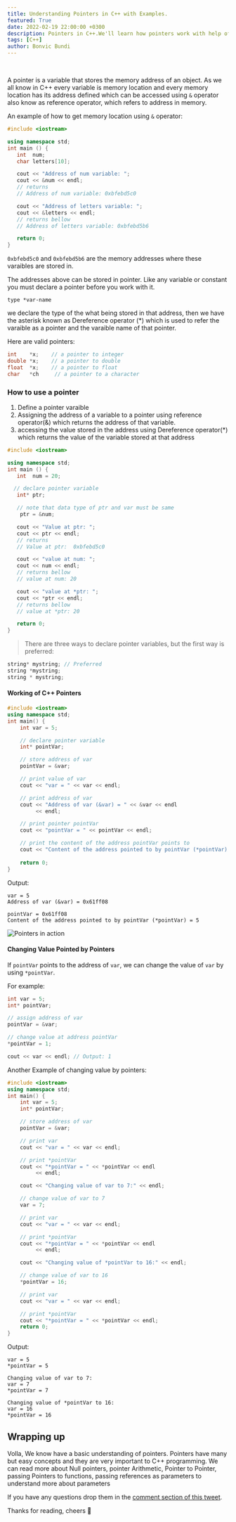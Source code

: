 ```yaml
---
title: Understanding Pointers in C++ with Examples.
featured: True
date: 2022-02-19 22:00:00 +0300
description: Pointers in C++.We'll learn how pointers work with help of examples ~ Bonvic Bundi
tags: [C++]
author: Bonvic Bundi
---
```


<br />

A pointer is a variable that stores the memory address of an object.
As we all know in C++ every variable is memory location and every memory location has its address defined which can be accessed using `&` operator also know as reference operator, which refers to address in memory.

An example of how to get memory location using `&` operator:
```cpp
#include <iostream>

using namespace std;
int main () {
   int  num;
   char letters[10];

   cout << "Address of num variable: ";
   cout << &num << endl;
   // returns
   // Address of num variable: 0xbfebd5c0

   cout << "Address of letters variable: ";
   cout << &letters << endl;
   // returns bellow
   // Address of letters variable: 0xbfebd5b6

   return 0;
}
```
`0xbfebd5c0` and `0xbfebd5b6` are the memory addresses where these varaibles are stored in.


The addresses above can be stored in pointer. Like any variable or constant you must declare a pointer before you work with it.

`type *var-name`

we declare the type of the what being stored in that address, then we have the asterisk known as Dereference operator (*) which is used to refer the varaible as a pointer and the varaible name of that pointer.

Here are valid pointers:
```cpp
int    *x;    // a pointer to integer
double *x;    // a pointer to double
float  *x;    // a pointer to float
char   *ch     // a pointer to a character
```

### How to use a pointer
1. Define a pointer varaible
2. Assigning the address of a variable to a pointer using reference operator(&) which returns the address of that variable.
3. accessing the value stored in the address using Dereference operator(*) which returns the value of the variable stored at that address

```cpp
#include <iostream>

using namespace std;
int main () {
   int  num = 20;

  // declare pointer variable
   int* ptr;

   // note that data type of ptr and var must be same
    ptr = &num; 

   cout << "Value at ptr: ";
   cout << ptr << endl;
   // returns
   // Value at ptr:  0xbfebd5c0

   cout << "value at num: ";
   cout << num << endl;
   // returns bellow
   // value at num: 20

   cout << "value at *ptr: ";
   cout << *ptr << endl;
   // returns bellow
   // value at *ptr: 20

   return 0;
}
```

> There are three ways to declare pointer variables, but the first way is preferred:

```cpp
string* mystring; // Preferred
string *mystring;
string * mystring;
```

#### Working of C++ Pointers

```cpp
#include <iostream>
using namespace std;
int main() {
    int var = 5;

    // declare pointer variable
    int* pointVar;

    // store address of var
    pointVar = &var;

    // print value of var
    cout << "var = " << var << endl;

    // print address of var
    cout << "Address of var (&var) = " << &var << endl
         << endl;

    // print pointer pointVar
    cout << "pointVar = " << pointVar << endl;

    // print the content of the address pointVar points to
    cout << "Content of the address pointed to by pointVar (*pointVar) = " << *pointVar << endl;
    
    return 0;
}
```

Output:
```
var = 5
Address of var (&var) = 0x61ff08

pointVar = 0x61ff08
Content of the address pointed to by pointVar (*pointVar) = 5
```

![Pointers in action](./cpp-pointer-working.webp)


#### Changing Value Pointed by Pointers

If `pointVar` points to the address of `var`, we can change the value of `var` by using `*pointVar`.

For example:

```cpp
int var = 5;
int* pointVar;

// assign address of var
pointVar = &var;

// change value at address pointVar
*pointVar = 1;

cout << var << endl; // Output: 1
```

Another Example of changing value by pointers:
```cpp
#include <iostream>
using namespace std;
int main() {
    int var = 5;
    int* pointVar;

    // store address of var
    pointVar = &var;

    // print var
    cout << "var = " << var << endl;

    // print *pointVar
    cout << "*pointVar = " << *pointVar << endl
         << endl;

    cout << "Changing value of var to 7:" << endl;

    // change value of var to 7
    var = 7;

    // print var
    cout << "var = " << var << endl;

    // print *pointVar
    cout << "*pointVar = " << *pointVar << endl
         << endl;

    cout << "Changing value of *pointVar to 16:" << endl;

    // change value of var to 16
    *pointVar = 16;

    // print var
    cout << "var = " << var << endl;

    // print *pointVar
    cout << "*pointVar = " << *pointVar << endl;
    return 0;
}
```

Output:
```
var = 5
*pointVar = 5

Changing value of var to 7:
var = 7
*pointVar = 7

Changing value of *pointVar to 16:
var = 16
*pointVar = 16
```

## Wrapping up

Volla, We know have a basic understanding of pointers.
Pointers have many but easy concepts and they are very important to C++ programming. We can read more about Null pointers, pointer Arithmetic, Pointer to Pointer, passing Pointers to functions, passing references as parameters to understand more about parameters

If you have any questions drop them in the [comment section of this tweet](https://twitter.com/b0nvic/status/1495106911603245061?s=20&t=BmI7UQBSaxUdxIEwmap4Mg).

Thanks for reading, cheers 🥂
